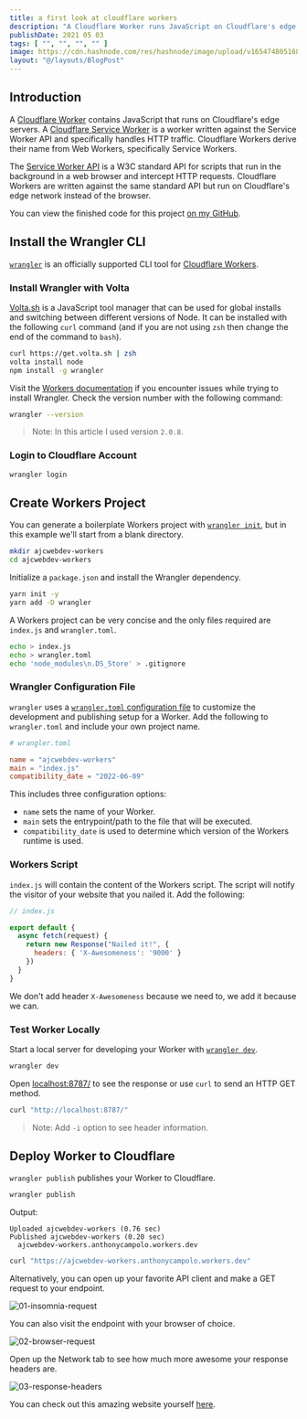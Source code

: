 ```yaml
---
title: a first look at cloudflare workers
description: "A Cloudflare Worker runs JavaScript on Cloudflare's edge servers. A Cloudflare Service Worker specifically handles HTTP traffic."
publishDate: 2021 05 03
tags: [ "", "", "", "" ]
image: https://cdn.hashnode.com/res/hashnode/image/upload/v1654748051681/maD6TswHi.jpg
layout: "@/layouts/BlogPost"
---
```


## Introduction

A [Cloudflare Worker](https://blog.cloudflare.com/introducing-cloudflare-workers/) contains JavaScript that runs on Cloudflare's edge servers. A [Cloudflare Service Worker](https://blog.cloudflare.com/cloudflare-workers-unleashed/) is a worker written against the Service Worker API and specifically handles HTTP traffic. Cloudflare Workers derive their name from Web Workers, specifically Service Workers.

The [Service Worker API](https://developer.mozilla.org/en-US/docs/Web/API/Service_Worker_API) is a W3C standard API for scripts that run in the background in a web browser and intercept HTTP requests. Cloudflare Workers are written against the same standard API but run on Cloudflare's edge network instead of the browser.

You can view the finished code for this project [on my GitHub](https://github.com/ajcwebdev/ajcwebdev-workers).

## Install the Wrangler CLI

[`wrangler`](https://github.com/cloudflare/wrangler) is an officially supported CLI tool for [Cloudflare Workers](https://workers.cloudflare.com/).

### Install Wrangler with Volta

[Volta.sh](https://volta.sh/) is a JavaScript tool manager that can be used for global installs and switching between different versions of Node. It can be installed with the following `curl` command (and if you are not using `zsh` then change the end of the command to `bash`).

```bash
curl https://get.volta.sh | zsh
volta install node
npm install -g wrangler
```

Visit the [Workers documentation](https://developers.cloudflare.com/workers/wrangler/get-started/) if you encounter issues while trying to install Wrangler. Check the version number with the following command:

```bash
wrangler --version
```

> Note: In this article I used version `2.0.8`.

### Login to Cloudflare Account

```bash
wrangler login
```

## Create Workers Project

You can generate a boilerplate Workers project with [`wrangler init`](https://developers.cloudflare.com/workers/wrangler/commands/#init), but in this example we'll start from a blank directory.

```bash
mkdir ajcwebdev-workers
cd ajcwebdev-workers
```

Initialize a `package.json` and install the Wrangler dependency.

```bash
yarn init -y
yarn add -D wrangler
```

A Workers project can be very concise and the only files required are `index.js` and `wrangler.toml`.

```bash
echo > index.js
echo > wrangler.toml
echo 'node_modules\n.DS_Store' > .gitignore
```

### Wrangler Configuration File

`wrangler` uses a [`wrangler.toml` configuration file](https://developers.cloudflare.com/workers/wrangler/configuration/) to customize the development and publishing setup for a Worker. Add the following to `wrangler.toml` and include your own project name. 

```toml
# wrangler.toml

name = "ajcwebdev-workers"
main = "index.js"
compatibility_date = "2022-06-09"
```

This includes three configuration options:

* `name` sets the name of your Worker.
* `main` sets the entrypoint/path to the file that will be executed.
* `compatibility_date` is used to determine which version of the Workers runtime is used.

### Workers Script

`index.js` will contain the content of the Workers script. The script will notify the visitor of your website that you nailed it. Add the following:

```javascript
// index.js

export default {
  async fetch(request) {
    return new Response("Nailed it!", {
      headers: { 'X-Awesomeness': '9000' }
    })
  }
}
```

We don't add header `X-Awesomeness` because we need to, we add it because we can. 

### Test Worker Locally

Start a local server for developing your Worker with [`wrangler dev`](https://developers.cloudflare.com/workers/wrangler/commands/#dev).

```bash
wrangler dev
```

Open [localhost:8787/](http://localhost:8787/) to see the response or use `curl` to send an HTTP GET method.

```bash
curl "http://localhost:8787/"
```

> Note: Add `-i` option to see header information.

## Deploy Worker to Cloudflare

`wrangler publish` publishes your Worker to Cloudflare.

```bash
wrangler publish
```

Output:

```
Uploaded ajcwebdev-workers (0.76 sec)
Published ajcwebdev-workers (0.20 sec)
  ajcwebdev-workers.anthonycampolo.workers.dev
```

```bash
curl "https://ajcwebdev-workers.anthonycampolo.workers.dev"
```

Alternatively, you can open up your favorite API client and make a GET request to your endpoint.

![01-insomnia-request](https://dev-to-uploads.s3.amazonaws.com/uploads/articles/kjm39zouurqqedcfxz82.png)

You can also visit the endpoint with your browser of choice.

![02-browser-request](https://dev-to-uploads.s3.amazonaws.com/uploads/articles/6b503pfgqlau3bvn99xx.png)

Open up the Network tab to see how much more awesome your response headers are.

![03-response-headers](https://dev-to-uploads.s3.amazonaws.com/uploads/articles/b2g1kvq0sti966h0avjj.png)

You can check out this amazing website yourself [here](https://ajcwebdev-workers.anthonycampolo.workers.dev/).